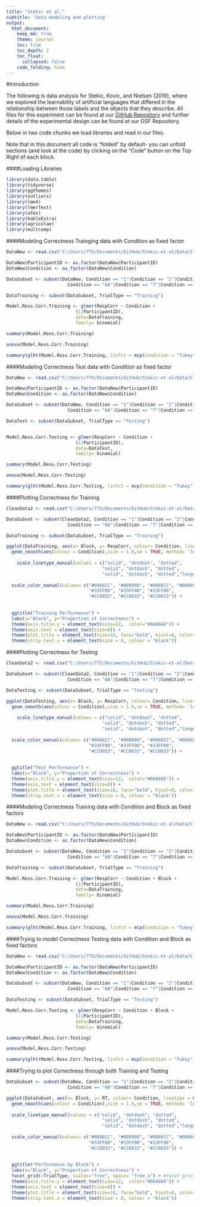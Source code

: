 ```yaml
---
title: "Stekic et al."
subtitle: 'Data modeling and plotting'
output: 
  html_document:
    keep_md: true
    theme: journal
    toc: true
    toc_depth: 2
    toc_float: 
      collapsed: false
    code_folding: hide
---
```


#Introduction

The following is data analysis for Stekic, Kovic, and Nielsen (2019), where we explored the learnability of artificial languages that differed in the relationship between those labels and the objects that they describe. All files for this experiment can be found at our [GitHub Repository](https://github.com/hecticdialectic/Stekic-et-al) and further details of the experimental design can be found at our OSF Repository.

Below in two code chunks we load libraries and read in our files. 

Note that in this document all code is "folded" by default- you can unfold sections (and look at the code) by clicking on the "Code" button on the Top Right of each block.

####Loading Libraries
```r
library(data.table)
library(tidyverse)
library(ggthemes)
library(outliers)
library(lme4)
library(lmerTest)
library(afex)
library(kableExtra)
library(agricolae)
library(multcomp)
```

####Modeling Correctness Trainging data with Condition as fixed factor
```r
DataNew <- read.csv("C:/Users/775/Documents/GitHub/Stekic-et-al/Data/CleanData.csv")

DataNew$ParticipantID <- as.factor(DataNew$ParticipantID)
DataNew$Condition <- as.factor(DataNew$Condition)

DataSubset <- subset(DataNew, Condition == "1"|Condition == "2"|Condition == "3A"|Condition == "4"|Condition == "10"| Condition == "5"| 
                       Condition == "6A"|Condition == "7"|Condition == "8"|Condition == "9")

DataTraining <- subset(DataSubset, TrialType == "Training")

Model.Ress.Corr.Training <- glmer(RespCorr ~ Condition +
                          (1|ParticipantID),
                          data=DataTraining, 
                          family= binomial)

summary(Model.Ress.Corr.Training)

anova(Model.Ress.Corr.Training)

summary(glht(Model.Ress.Corr.Training, linfct = mcp(Condition = "Tukey")), test = adjusted("holm"))


```

####Modeling Correctness Test data with Condition as fixed factor
```r

DataNew <- read.csv("C:/Users/775/Documents/GitHub/Stekic-et-al/Data/CleanData.csv")

DataNew$ParticipantID <- as.factor(DataNew$ParticipantID)
DataNew$Condition <- as.factor(DataNew$Condition)

DataSubset <- subset(DataNew, Condition == "1"|Condition == "2"|Condition == "3A"|Condition == "4"|Condition == "10"| Condition == "5"| 
                       Condition == "6A"|Condition == "7"|Condition == "8"|Condition == "9")

DataTest <- subset(DataSubset, TrialType == "Testing")


Model.Ress.Corr.Testing <- glmer(RespCorr ~ Condition +
                          (1|ParticipantID),
                          data=DataTest, 
                          family= binomial)

summary(Model.Ress.Corr.Testing)

anova(Model.Ress.Corr.Testing)

summary(glht(Model.Ress.Corr.Testing, linfct = mcp(Condition = "Tukey")), test = adjusted("holm"))
```

####Plotting Correctness for Training
```r
CleanData2 <- read.csv("C:/Users/775/Documents/GitHub/Stekic-et-al/Data/CleanData4.csv")

DataSubset <- subset(CleanData2, Condition == "1"|Condition == "2"|Condition == "3A"|Condition == "4"|Condition == "10"| Condition == "5"| 
                       Condition == "6A"|Condition == "7"|Condition == "8"|Condition == "9")

DataTraining <- subset(DataSubset, TrialType == "Training")

ggplot(DataTraining, aes(x= Block, y= RespCorr, colour= Condition, linetype = Condition)) + 
  geom_smooth(aes(colour = Condition),size = 1.0,se = TRUE, method= 'loess', formula =  y~x)+
  
    scale_linetype_manual(values = c("solid", "dotdash", "dotted",
                                    "solid", "dotdash", "dotted",
                                    "solid", "dotdash", "dotted","longdash")) +
  
  scale_color_manual(values= c("#0066CC", "#000000", "#0066CC", "#0066CC",
                               "#33FF00", "#33FF00", "#33FF00", 
                               "#CC0033", "#CC0033", "#CC0033")) +
  
                               
  ggtitle("Training Performance") +
  labs(x="Block", y="Proportion of Correctness") +
  theme(axis.title.y = element_text(size=12,  color="#666666")) +
  theme(axis.text = element_text(size=8)) +
  theme(plot.title = element_text(size=16, face="bold", hjust=0, color="#666666")) +
  theme(strip.text.x = element_text(size = 8, colour = "black"))

```

####Plotting Correctness for Testing
```r
CleanData2 <- read.csv("C:/Users/775/Documents/GitHub/Stekic-et-al/Data/CleanData4.csv")

DataSubset <- subset(CleanData2, Condition == "1"|Condition == "2"|Condition == "3A"|Condition == "4"|Condition == "10"| Condition == "5"| 
                       Condition == "6A"|Condition == "7"|Condition == "8"|Condition == "9")

DataTesting <- subset(DataSubset, TrialType == "Testing")

ggplot(DataTesting, aes(x= Block, y= RespCorr, colour= Condition, linetype = Condition)) + 
  geom_smooth(aes(colour = Condition),size = 1.0,se = TRUE, method= 'loess', formula =  y~x)+
  
    scale_linetype_manual(values = c("solid", "dotdash", "dotted",
                                    "solid", "dotdash", "dotted",
                                    "solid", "dotdash", "dotted","longdash")) +
  
  scale_color_manual(values= c("#0066CC", "#000000", "#0066CC", "#0066CC",
                               "#33FF00", "#33FF00", "#33FF00", 
                               "#CC0033", "#CC0033", "#CC0033")) +
  
                               
  ggtitle("Test Performance") +
  labs(x="Block", y="Proportion of Correctness") +
  theme(axis.title.y = element_text(size=12,  color="#666666")) +
  theme(axis.text = element_text(size=8)) +
  theme(plot.title = element_text(size=16, face="bold", hjust=0, color="#666666")) +
  theme(strip.text.x = element_text(size = 8, colour = "black"))
```

####Modeling Correctness Training data with Condition and Block as fixed factors
```r
DataNew <- read.csv("C:/Users/775/Documents/GitHub/Stekic-et-al/Data/CleanData.csv")

DataNew$ParticipantID <- as.factor(DataNew$ParticipantID)
DataNew$Condition <- as.factor(DataNew$Condition)

DataSubset <- subset(DataNew, Condition == "1"|Condition == "2"|Condition == "3A"|Condition == "4"|Condition == "10"| Condition == "5"| 
                       Condition == "6A"|Condition == "7"|Condition == "8"|Condition == "9")

DataTraining <- subset(DataSubset, TrialType == "Training")

Model.Ress.Corr.Training <- glmer(RespCorr ~ Condition + Block +
                          (1|ParticipantID),
                          data=DataTraining, 
                          family= binomial)

summary(Model.Ress.Corr.Training)

anova(Model.Ress.Corr.Training)

summary(glht(Model.Ress.Corr.Training, linfct = mcp(Condition = "Tukey")), test = adjusted("holm"))
```

####Trying to model Correctness Testing data with Condition and Block as fixed factors
```r
DataNew <- read.csv("C:/Users/775/Documents/GitHub/Stekic-et-al/Data/CleanData.csv")

DataNew$ParticipantID <- as.factor(DataNew$ParticipantID)
DataNew$Condition <- as.factor(DataNew$Condition)

DataSubset <- subset(DataNew, Condition == "1"|Condition == "2"|Condition == "3A"|Condition == "4"|Condition == "10"| Condition == "5"| 
                       Condition == "6A"|Condition == "7"|Condition == "8"|Condition == "9")

DataTesting <- subset(DataSubset, TrialType == "Testing")

Model.Ress.Corr.Testing <- glmer(RespCorr ~ Condition + Block +
                          (1|ParticipantID),
                          data=DataTraining, 
                          family= binomial)

summary(Model.Ress.Corr.Testing)

anova(Model.Ress.Corr.Testing)

summary(glht(Model.Ress.Corr.Testing, linfct = mcp(Condition = "Tukey")), test = adjusted("holm"))
```

####Trying to plot Correctness through both Training and Testing

```r

DataSubset <- subset(DataNew, Condition == "1"|Condition == "2"|Condition == "3A"|Condition == "4"|Condition == "10"| Condition == "5"| 
                       Condition == "6A"|Condition == "7"|Condition == "8"|Condition == "9")

ggplot(DataSubset, aes(x= Block, y= RT, colour= Condition, linetype = Condition)) + 
  geom_smooth(aes(colour = Condition),size = 1.0,se = TRUE, method= 'loess', formula =  y~x)+
  
  scale_linetype_manual(values = c("solid", "dotdash", "dotted",
                                    "solid", "dotdash", "dotted",
                                    "solid", "dotdash", "dotted","longdash")) +
  
  scale_color_manual(values= c("#0066CC", "#000000", "#0066CC", "#0066CC",
                               "#33FF00", "#33FF00", "#33FF00", 
                               "#CC0033", "#CC0033", "#CC0033")) +
  
                               
  ggtitle("Performance by Block") +
  labs(x="Block", y="Proportion of Correctness") +
  facet_grid(~TrialType, scales="free", space= "free_x") + #facet grid works, but it still has a problem with loess
  theme(axis.title.y = element_text(size=12,  color="#666666")) +
  theme(axis.text = element_text(size=8)) +
  theme(plot.title = element_text(size=16, face="bold", hjust=0, color="#666666")) +
  theme(strip.text.x = element_text(size = 8, colour = "black"))

```

